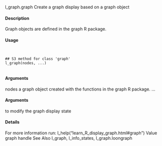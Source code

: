 
l_graph.graph Create a graph display based on a graph object

#### Description 

Graph objects are defined in the graph R package.

#### Usage
<pre><code>

## S3 method for class 'graph'
l_graph(nodes, ...)

</code></pre>
#### Arguments 

nodes a graph object created with the functions in the graph R package.
... 
</code></pre>
#### Arguments 
 to modify the graph display state

#### Details 

For more information run: l_help("learn_R_display_graph.html#graph")
Value
graph handle
See Also
l_graph, l_info_states, l_graph.loongraph
